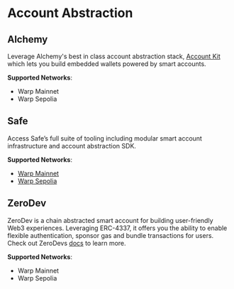 # Account Abstraction

## Alchemy

Leverage Alchemy's best in class account abstraction stack, [Account Kit](https://www.alchemy.com/account-kit) which lets you build embedded wallets powered by smart accounts.

**Supported Networks**:

* Warp Mainnet
* Warp Sepolia

## Safe

Access Safe’s full suite of tooling including modular smart account infrastructure and account abstraction SDK.

**Supported Networks**:

* [Warp Mainnet](https://app.safe.global/new-safe/create?chain=ink)
* [Warp Sepolia](https://safe.optimism.io/welcome/accounts?chain=ink-sepolia)

## ZeroDev

ZeroDev is a chain abstracted smart account for building user-friendly Web3 experiences. Leveraging ERC-4337, it offers you the ability to enable flexible authentication, sponsor gas and bundle transactions for users. Check out ZeroDevs [docs](https://docs.zerodev.app/) to learn more.

**Supported Networks**:

* Warp Mainnet
* Warp Sepolia
